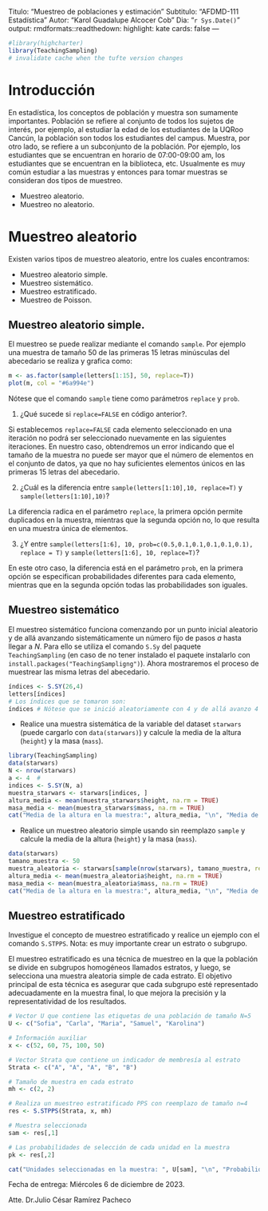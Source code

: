 
Titulo: "Muestreo de poblaciones y estimación"
Subtitulo: "AFDMD-111 Estadística"
Autor: "Karol Guadalupe Alcocer Cob"
Dia: "`r Sys.Date()`"
output:
  rmdformats::readthedown:
    highlight: kate
    cards: false
---

```r
#library(highcharter)
library(TeachingSampling)
# invalidate cache when the tufte version changes
```



# Introducción

En estadística, los conceptos de población y muestra son sumamente importantes. Población se refiere al conjunto de todos los sujetos de interés, por ejemplo, al estudiar la edad de los estudiantes de la UQRoo Cancún, la población son todos los estudiantes del campus. Muestra, por otro lado, se refiere a un subconjunto de la población. Por ejemplo, los estudiantes que se encuentran en horario de 07:00-09:00 am, los estudiantes que se encuentran en la biblioteca, etc. Usualmente es muy común estudiar a las muestras y entonces para tomar muestras se consideran dos tipos de muestreo.

- Muestreo aleatorio.
- Muestreo no aleatorio.


# Muestreo aleatorio

Existen varios tipos de muestreo aleatorio, entre los cuales encontramos:

- Muestreo aleatorio simple.
- Muestreo sistemático.
- Muestreo estratificado.
- Muestreo de Poisson.

## Muestreo aleatorio simple.

El muestreo se puede realizar mediante el comando `sample`. Por ejemplo una muestra de tamaño $50$ de las primeras $15$ letras minúsculas del abecedario se realiza y grafica como:

```r
m <- as.factor(sample(letters[1:15], 50, replace=T))
plot(m, col = "#6a994e")
```

Nótese que el comando `sample` tiene como parámetros `replace` y `prob`. 

1. ¿Qué sucede si `replace=FALSE` en código anterior?.

Si establecemos `replace=FALSE` cada elemento seleccionado en una iteración no podrá ser seleccionado nuevamente en las siguientes iteraciones.
En nuestro caso, obtendremos un error indicando que el tamaño de la muestra no puede ser mayor que el número de elementos en el conjunto de datos, ya que no hay suficientes elementos únicos en las primeras 15 letras del abecedario.

2. ¿Cuál es la diferencia entre `sample(letters[1:10],10, replace=T)` y `sample(letters[1:10],10)`?

La diferencia radica en el parámetro `replace`, la primera opción permite duplicados en la muestra, mientras que la segunda opción no, lo que resulta en una muestra única de elementos.

3. ¿Y entre `sample(letters[1:6], 10, prob=c(0.5,0.1,0.1,0.1,0.1,0.1), replace = T)` y `sample(letters[1:6], 10, replace=T)`?

En este otro caso, la diferencia está en el parámetro `prob`, en la primera opción se especifican probabilidades diferentes para cada elemento, mientras que en la segunda opción todas las probabilidades son iguales. 

## Muestreo sistemático

El muestreo sistemático funciona comenzando por un punto inicial aleatorio y de allá avanzando sistemáticamente un número fijo de pasos $a$ hasta llegar a $N$. Para ello se utiliza el comando `S.Sy` del paquete `TeachingSampling` (en caso de no tener instalado el paquete instalarlo con `install.packages("TeachingSampligng")`). Ahora mostraremos el proceso de muestrear las misma letras del abecedario.


```r
índices <- S.SY(26,4)
letters[índices]
# Los índices que se tomaron son:
índices # Nótese que se inició aleatoriamente con 4 y de allá avanzo 4 unidades.
```
- Realice una muestra sistemática de la variable del dataset `starwars` (puede cargarlo con `data(starwars)`) y calcule la media de la altura (`height`) y la masa (`mass`).

```r
library(TeachingSampling)
data(starwars)
N <- nrow(starwars)
a <- 4  #
indices <- S.SY(N, a)
muestra_starwars <- starwars[indices, ]
altura_media <- mean(muestra_starwars$height, na.rm = TRUE)
masa_media <- mean(muestra_starwars$mass, na.rm = TRUE)
cat("Media de la altura en la muestra:", altura_media, "\n", "Media de la masa en la muestra:", masa_media)
```

- Realice un muestreo aleatorio simple usando sin reemplazo `sample` y calcule la media de la altura (`height`) y la masa (`mass`).

```r
data(starwars)
tamano_muestra <- 50
muestra_aleatoria <- starwars[sample(nrow(starwars), tamano_muestra, replace = FALSE), ]
altura_media <- mean(muestra_aleatoria$height, na.rm = TRUE)
masa_media <- mean(muestra_aleatoria$mass, na.rm = TRUE)
cat("Media de la altura en la muestra:", altura_media, "\n", "Media de la masa en la muestra:", masa_media)

```


## Muestreo estratificado

Investigue el concepto de muestreo estratificado y realice un ejemplo con el comando `S.STPPS`. Nota: es muy importante crear un estrato o subgrupo.

El muestreo estratificado es una técnica de muestreo en la que la población se divide en subgrupos homogéneos llamados estratos, y luego, se selecciona una muestra aleatoria simple de cada estrato. El objetivo principal de esta técnica es asegurar que cada subgrupo esté representado adecuadamente en la muestra final, lo que mejora la precisión y la representatividad de los resultados.

```r
# Vector U que contiene las etiquetas de una población de tamaño N=5
U <- c("Sofia", "Carla", "Maria", "Samuel", "Karolina")

# Información auxiliar
x <- c(52, 60, 75, 100, 50)

# Vector Strata que contiene un indicador de membresía al estrato
Strata <- c("A", "A", "A", "B", "B")

# Tamaño de muestra en cada estrato
mh <- c(2, 2)

# Realiza un muestreo estratificado PPS con reemplazo de tamaño n=4
res <- S.STPPS(Strata, x, mh)

# Muestra seleccionada
sam <- res[,1]

# Las probabilidades de selección de cada unidad en la muestra
pk <- res[,2]

cat("Unidades seleccionadas en la muestra: ", U[sam], "\n", "Probabilidades de selección: ", pk, "\n")

```


Fecha de entrega: Miércoles 6 de diciembre de 2023.

Atte. Dr.Julio César Ramírez Pacheco
